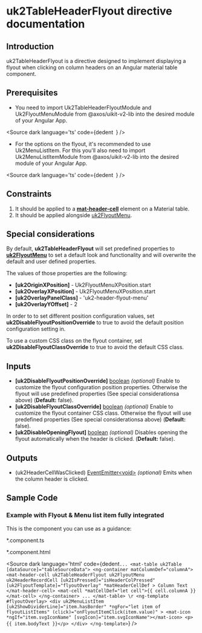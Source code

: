 
# uk2TableHeaderFlyout directive documentation

## Introduction
<p> uk2TableHeaderFlyout is a directive designed to implement displaying a flyout when clicking on column headers on an Angular material table component. </p>

## Prerequisites
- You need to import Uk2TableHeaderFlyoutModule and Uk2FlyoutMenuModule from @axos/uikit-v2-lib into the desired module of your Angular App.

<Source
    dark
    language='ts'
    code={dedent`
  `}
  />

- For the options on the flyout, it's recommended to use Uk2MenuListItem. For this you'll also need to import Uk2MenuListItemModule from @axos/uikit-v2-lib into the desired module of your Angular App.

<Source
    dark
    language='ts'
    code={dedent`
  `}
  />

## Constraints
<ol>
  <li>It should be applied to a <strong> <a href='https://v15.material.angular.io/components/table/api#MatHeaderCell' target='_blank'>mat-header-cell</a></strong> element on a Material table.</li>
  <li>It should be applied alongside <a href='./?path=/docs/components-kabob--basic-usage'>uk2FlyoutMenu</a>.</li>
</ol>

## Special considerations
<p>By default, <strong>uk2TableHeaderFlyout</strong> will set predefined properties to <a href="./?path=/docs/components-kabob--basic-usage" target='_blank'><strong>uk2FlyoutMenu</strong></a> to set a default look and functionality and will overwrite the default and user defined properties.</p>
<p>The values of those properties are the following:</p>
<ul>
    <li><strong>[uk2OriginXPosition]</strong> - Uk2FlyoutMenuXPosition.start</li>
    <li><strong>[uk2OverlayXPosition]</strong> - Uk2FlyoutMenuXPosition.start</li>
    <li><strong>[uk2OverlayPanelClass]</strong> - 'uk2-header-flyout-menu'</li>
    <li><strong>[uk2OverlayYOffset]</strong> - 2</li>
</ul>
<p>In order to to set different position configuration values, set <strong>uk2DisableFlyoutPositionOverride</strong> to true to avoid the default position configuration setting in.</p>
<p>To use a custom CSS class on the flyout container, set <strong>uk2DisableFlyoutClassOverride</strong> to true to avoid the default CSS class.</p>


## Inputs
<ul>
  <li><strong>[uk2DisableFlyoutPositionOverride]</strong> <u>boolean</u> <i>(optional)</i> Enable to customize the flyout configuration position properties. Otherwise the flyout will use predefined properties (See special considerationsa above) (<strong>Default:</strong> false).</li>
  <li><strong>[uk2DisableFlyoutClassOverride]</strong> <u>boolean</u> <i>(optional)</i> Enable to customize the flyout container CSS class. Otherwise the flyout will use predefined properties (See special considerationsa above) (<strong>Default:</strong> false).</li>
  <li><strong>[uk2DisableOpeningFlyout]</strong> <u>boolean</u> <i>(optional)</i> Disables opening the flyout automatically when the header is clicked. (<strong>Default:</strong> false).</li>
</ul>

## Outputs
<ul>
  <li>(uk2HeaderCellWasClicked) <u>EventEmitter&lt;void&gt;</u> <i>(optional)</i> Emits when the column header is clicked.</li>
</ul>

## Sample Code

### Example with Flyout & Menu list item fully integrated
<p>This is the component you can use as a guidance:</p>

<p>*.component.ts</p>
<Source
  dark
  language="ts"
  code={dedent`
    @Component({
      ...
    })
    export class TableHeaderFlyoutReference {
      isHeaderColPressed = false;
      flyoutListItems = [
      {
        bodyText: 'Sort ascending',
        svgIconName: 'uk2-chevron-up',
        value: 'sort_ascending',
        hasBorder: false
      },
      {
        bodyText: 'Sort descending',
        svgIconName: 'uk2-chevron-down',
        value: 'sort_descending',
        hasBorder: false
      }];
      \r
      onFlyoutItemClick(item: any) {
        ...
      }
      ...
    }
  `}
/>

<p>*.component.html</p>

<Source
  dark
  language='html'
  code={dedent`
    ...
    <mat-table uk2Table [dataSource]="tableSourceData">
      <ng-container matColumnDef="columnA">
        <mat-header-cell
          uk2TableHeaderFlyout
          uk2FlyoutMenu
          uk2HeaderRecordCell
          [uk2IsPressed]="isHeaderColPressed"
          [uk2FlyoutTemplate]="flyoutOverlay"
          *matHeaderCellDef
        >
          Column Text
        </mat-header-cell>
        <mat-cell *matCellDef="let cell">{{ cell.columnA }} </mat-cell>
      </ng-container>
      ...
    </mat-table>
    \r
    <ng-template #flyoutOverlay>
      <div
          uk2MenuListItem
          [uk2ShowDividerLine]="item.hasBorder"
          *ngFor="let item of flyoutListItems"
          (click)="onFlyoutItemClick(item.value)"
      >
          <mat-icon *ngIf="item.svgIconName" [svgIcon]="item.svgIconName"></mat-icon>
          <p>{{ item.bodyText }}</p>
      </div>
    </ng-template>
  `}
/>
